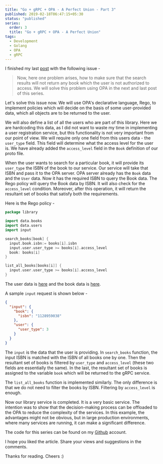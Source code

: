 ```yaml
---
title: "Go + gRPC + OPA - A Perfect Union - Part 3"
published: 2019-02-18T06:47:15+05:30
status: "published"
series:
  order: 3
  title: "Go + gRPC + OPA - A Perfect Union"
tags:
  - Development
  - Golang
  - OPA
  - gRPC
---
```


I finished my last [post](/blog/go-grpc-opa-a-perfect-union-part-2/) with the
following issue -

> Now, here one problem arises, how to make sure that the search results will
> not return any book which the user is not authorized to access. We will solve
> this problem using OPA in the next and last post of this series.

Let's solve this issue now. We will use OPA's declarative language, Rego, to
implement policies which will decide on the basis of some user-provided data,
which all objects are to be returned to the user.

We will also define a list of all the users who are part of this library. Here
we are hardcoding this data, as I did not want to waste my time in implementing
a user registration service, but this functionality is not very important from
our point of view. We will require only one field from this users data - the
`user_type` field. This field will determine what the access level for the user
is. We have already added the `access_level` field in the `Book` definition of
our proto file.

When the user wants to search for a particular book, it will provide its
`user_type` the ISBN of the book to our service. Our service will take that ISBN
and pass it to the OPA server. OPA server already has the `Book` data and the
`User` data. Now it has the required ISBN to query the Book data. The Rego
policy will query the Book data by ISBN. It will also check for the
`access_level` condition. Moreover, after this operation, it will return the
resultant set of books that satisfy both the requirements.

Here is the Rego policy -

```go
package library

import data.books
import data.users
import input

search_books[book] {
  input.book.isbn:= books[i].isbn
  input.user.user_type >= books[i].access_level
  book: books[i]
}

list_all_books[books[i]] {
  input.user.user_type >= books[i].access_level
}
```

The user data is
[here](https://github.com/yashhere/go-library-service/blob/master/OPA/users.json)
and the book data is
[here](https://github.com/yashhere/go-library-service/blob/master/add_books.sh).

A sample `input` request is shown below -

```json
{
  "input": {
    "book": {
      "isbn": "1128959038"
    },
    "user": {
      "user_type": 3
    }
  }
}
```

The `input` is the data that the user is providing. In `search_books` function,
the input ISBN is matched with the ISBN of all books one by one. Then the
resultant set of books is filtered by `user_type` and `access_level` (these two
fields are essentially the same). In the last, the resultant set of books is
assigned to the variable `book` which will be returned to the gRPC service.

The `list_all_books` function is implemented similarly. The only difference is
that we do not need to filter the books by ISBN. Filtering by `access_level` is
enough.

Now our library service is completed. It is a very basic service. The intention
was to show that the decision-making process can be offloaded to the OPA to
reduce the complexity of the services. In this example, the advantages might not
be obvious, but in large production environments, where many services are
running, it can make a significant difference.

The code for this series can be found on my
[Github](https://github.com/yashhere/go-library-service) account.

I hope you liked the article. Share your views and suggestions in the comments.

Thanks for reading. Cheers :)
